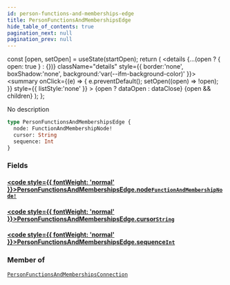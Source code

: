 ```yaml
---
id: person-functions-and-memberships-edge
title: PersonFunctionsAndMembershipsEdge
hide_table_of_contents: true
pagination_next: null
pagination_prev: null
---
```







  const [open, setOpen] = useState(startOpen);
  return (
    <details {...(open ? { open: true } : {})} className="details" style={{ border:'none', boxShadow:'none', background:'var(--ifm-background-color)' }}>
      <summary
        onClick={(e) => {
          e.preventDefault();
          setOpen((open) => !open);
        }}
        style={{ listStyle:'none' }}
      >
      {open ? dataOpen : dataClose}
      </summary>
      {open && children}
    </details>
  );
};




No description


```graphql
type PersonFunctionsAndMembershipsEdge {
  node: FunctionAndMembershipNode!
  cursor: String
  sequence: Int
}
```




### Fields

#### [<code style={{ fontWeight: 'normal' }}>PersonFunctionsAndMembershipsEdge.<b>node</b></code>](#)<Bullet />[`FunctionAndMembershipNode!`](/cris/objects/function-and-membership-node) <Badge class="secondary" text="non-null"/> <Badge class="secondary" text="object"/>
> 
> 

#### [<code style={{ fontWeight: 'normal' }}>PersonFunctionsAndMembershipsEdge.<b>cursor</b></code>](#)<Bullet />[`String`](/cris/scalars/string) <Badge class="secondary" text="scalar"/>
> 
> 

#### [<code style={{ fontWeight: 'normal' }}>PersonFunctionsAndMembershipsEdge.<b>sequence</b></code>](#)<Bullet />[`Int`](/cris/scalars/int) <Badge class="secondary" text="scalar"/>
> 
> 



### Member of

[`PersonFunctionsAndMembershipsConnection`](/cris/objects/person-functions-and-memberships-connection)  <Badge class="secondary" text="object"/>

